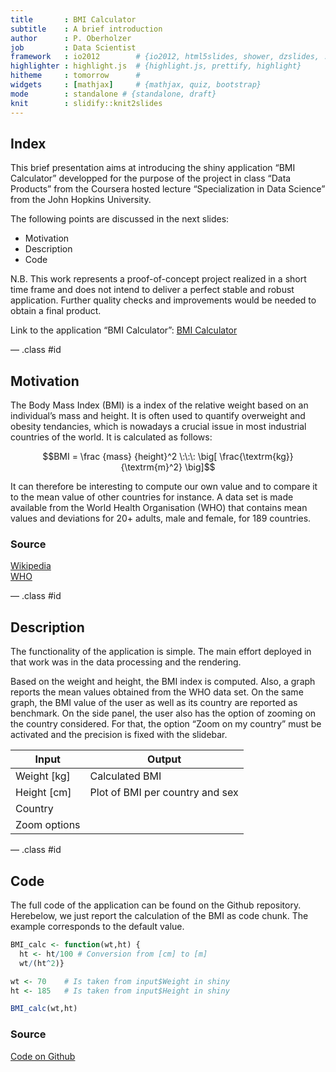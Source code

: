 ```yaml
---
title       : BMI Calculator
subtitle    : A brief introduction
author      : P. Oberholzer
job         : Data Scientist
framework   : io2012        # {io2012, html5slides, shower, dzslides, ...}
highlighter : highlight.js  # {highlight.js, prettify, highlight}
hitheme     : tomorrow      # 
widgets     : [mathjax]     # {mathjax, quiz, bootstrap}
mode        : standalone # {standalone, draft}
knit        : slidify::knit2slides
---
```


## Index


This brief presentation aims at introducing the shiny application "BMI Calculator" developped for the purpose of the project in class "Data Products" from the Coursera hosted lecture "Specialization in Data Science" from the John Hopkins University.  

The following points are discussed in the next slides:

* Motivation
* Description
* Code

N.B. This work represents a proof-of-concept project realized in a short time frame and does not intend to deliver a perfect stable and robust application. Further quality checks and improvements would be needed to obtain a final product. 

Link to the application "BMI Calculator": [BMI Calculator](http://obepi.shinyapps.io/BMI_Calculator/)

--- .class #id 

## Motivation

The Body Mass Index (BMI) is a index of the relative weight based on an individual's mass and height. It is often used to quantify overweight and obesity tendancies, which is nowadays a crucial issue in most industrial countries of the world. It is calculated as follows:

$$BMI = \frac {mass} {height}^2 \:\:\:  \big[  \frac{\textrm{kg}} {\textrm{m}^2}  \big]$$

It can therefore be interesting to compute our own value and to compare it to the mean value of other countries for instance. A data set is made available from the World Health Organisation (WHO) that contains mean values and deviations for 20+ adults, male and female, for 189 countries.

### Source

[Wikipedia](http://en.wikipedia.org/wiki/Body_mass_index)  
[WHO]("http://apps.who.int/gho/data/view.main.2461?lang=fr")

--- .class #id 

## Description

The functionality of the application is simple. The main effort deployed in that work was in the data processing and the rendering.

Based on the weight and height, the BMI index is computed. Also, a graph reports the mean values obtained from the WHO data set. On the same graph, the BMI value of the user as well as its country are reported as benchmark. On the side panel, the user also has the option of zooming on the country considered. For that, the option "Zoom on my country" must be activated and the precision is fixed with the slidebar.

| Input | Output |
| ---- | ----- |
| Weight [kg]  | Calculated BMI |
| Height [cm] | Plot of BMI per country and sex |
| Country |
| Zoom options |

--- .class #id 

## Code

The full code of the application can be found on the Github repository. Herebelow, we just report the calculation of the BMI as code chunk. The example corresponds to the default value.

```r
BMI_calc <- function(wt,ht) {
  ht <- ht/100 # Conversion from [cm] to [m]
  wt/(ht^2)}

wt <- 70    # Is taken from input$Weight in shiny
ht <- 185   # Is taken from input$Height in shiny

BMI_calc(wt,ht)
```

### Source

[Code on Github](https://github.com/Obepi/Data_Products.git)

